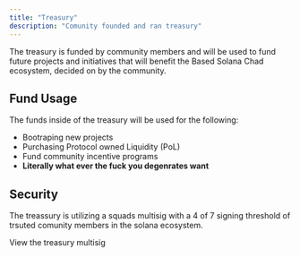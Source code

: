 ```yaml
---
title: "Treasury"
description: "Comunity founded and ran treasury"
---
```


The treasury is funded by community members and will be used to fund future projects and initiatives that will benefit the Based Solana Chad ecosystem, decided on by the community.

## Fund Usage

The funds inside of the treasury will be used for the following:

-   Bootraping new projects
-   Purchasing Protocol owned Liquidity (PoL)
-   Fund community incentive programs
-   **Literally what ever the fuck you degenrates want**

## Security

The treassury is utilizing a squads multisig with a 4 of 7 signing threshold of trsuted comunity members in the solana ecosystem.

<CardGroup cols={1}>
    <Card
    title="Squads"
    icon="coin"
    href="https://basedchad.lol/swap/"
    >
        View the treasury multisig
    </Card>
</CardGroup>
